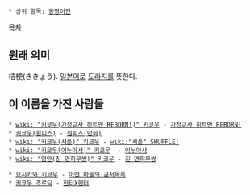  * 상위 항목: [[동명이인]]

[[목차]]

== 원래 의미 ==
桔梗(ききょう). [[일본어]]로 [[도라지]]를 뜻한다.


== 이 이름을 가진 사람들 ==
 * [[wiki: "키쿄우(가정교사 히트맨 REBORN!)" 키쿄우]] - [[가정교사 히트맨 REBORN!]]
 * [[키쿄우(원피스)]] - [[원피스(만화)]]
 * [[wiki: "키쿄우(셔플)" 키쿄우]] - [[wiki:"셔플" SHUFFLE!]]
 * [[wiki: "키쿄우(이누야샤)" 키쿄우]]  - [[이누야샤]]
 * [[wiki: "엄안(진 연희무쌍)" 키쿄우]] - [[진 연희무쌍]]

 * [[요시카와 키쿄우]] - [[어떤 마술의 금서목록]]
 * [[키쿄우 조르딕]] - [[헌터X헌터]]


